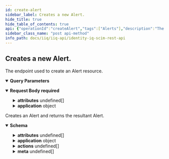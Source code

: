 ```yaml
---
id: create-alert
sidebar_label: Creates a new Alert.
hide_title: true
hide_table_of_contents: true
api: {"operationId":"createAlert","tags":["Alerts"],"description":"The endpoint used to create an Alert resource.","parameters":[{"in":"query","name":"attributes","schema":{"type":"string","example":"name"},"description":"A comma-separated list of attributes to return in the response. This query parameter supersedes excludedAttributes, so providing the same attribute(s) to both will result in the attribute(s) being returned."},{"in":"query","name":"excludedAttributes","schema":{"type":"string","example":"name, application"},"description":"A comma-separated list of attributes to exclude from the response. **Some attributes cannot be excluded.**"}],"requestBody":{"required":true,"content":{"application/scim+json":{"schema":{"properties":{"displayName":{"description":"Display name of the Alert.","type":"string","example":"Confidential File Opened"},"type":{"description":"Type of the Alert.","type":"string","example":"alert"},"attributes":{"description":"A list of attributes of the Alert.","type":"array","items":{"properties":{"key":{"description":"The attribute key.","type":"string","example":"userFullName"},"value":{"description":"The attribute value.","type":"string","example":"TEST/Anne.Arnold"}}}},"alertDate":{"description":"The Alert DateTime, this could have different meanings based on the type of alert.","type":"string","format":"date-time","example":"2022-05-04T13:24:09.661-05:00"},"nativeId":{"description":"Unique Identifier of the Alert in the native system.","type":"string","example":"2351234513245349"},"targetId":{"description":"Unique Identifier of the target object which caused the Alert.","type":"string","example":"2c9091d24f65486f014f6568be4400f7"},"targetType":{"description":"The type of SailPointObject the target is.","type":"string","example":"Identity"},"targetDisplayName":{"description":"User friendly display name of the target object.","type":"string","example":"Anne.Arnold"},"application":{"description":"The corresponding Application object of the Alert.","type":"object","properties":{"displayName":{"description":"The name of the Alert Application. OPTIONAL and READ-ONLY.","type":"string","example":"JDBCDirectAlerts"},"value":{"description":"The Application associated with the Alert.","type":"string","example":"7f00000180281df7818028bfed100826"},"$ref":{"description":"The URI of the SCIM resource representating the Alert application.","type":"string","example":"http://localhost:8080/identityiq/scim/v2/Applications/7f00000180281df7818028bfed100826"}}}}}}}},"responses":{"201":{"description":"Creates an Alert and returns the resultant Alert.","content":{"application/json":{"schema":{"properties":{"id":{"description":"Unique identifier of the Alert.","type":"string","example":"c0a8019c7fe11678817fe18984351477"},"name":{"description":"Name of the Alert, auto-generated by the SCIM Server.","type":"string","example":"0000000001"},"displayName":{"description":"Display name of the Alert.","type":"string","example":"Hello World!"},"type":{"description":"Type of the Alert.","type":"string","example":"Permission"},"attributes":{"description":"A list of attributes of the Alert.","type":"array","items":{"properties":{"value":{"description":"The attribute value.","type":"string","example":"Grackle5.Test.Sailpoint.com"},"key":{"description":"The attribute key.","type":"string","example":"bamName"}}}},"application":{"description":"The corresponding Application object of the Alert.","type":"object","properties":{"value":{"description":"The Application associated with the Alert.","type":"string","example":"Active_Directory"},"$ref":{"description":"The URI of the SCIM resource representating the Alert application.","type":"object","example":"http://localhost:8080/identityiq/scim/v2/Applications/7f00000180281df7818028bfed100826"},"displayName":{"description":"The name of the Alert Application.","type":"string","example":"Active_Directory"}}},"actions":{"description":"Not empty if action was taken on the Alert.","type":"array","items":{"properties":{"type":{"description":"The type of action performed as a result of the Alert.","type":"string","enum":["WORKFLOW","CERTIFICATION","NOTIFICATION"],"example":"WORKFLOW"},"alertDefinitionName":{"description":"The name of the Alert Definition that triggered the action.","type":"string","example":"lowSeverityAlertDefinition"},"resultId":{"description":"Typically actions create other objects, a certificationId or workflowId as a result of the action taken.","type":"string","example":"7f00000180281df7818028c109ea1742"},"result":{"description":"The Task Result of the Alert.","type":"array","items":{"properties":{"name":{"description":"The name of the Task Result for the Alert action.","type":"string"},"workflowName":{"description":"The name of the Workflow used in the Alert action task result.","type":"string","example":"LCM Provisioning"},"notifications":{"description":"Notifications to send when a Alert action is generated.","type":"array","items":{"properties":{"name":{"description":"The name of configured notifications for Alert action results.","type":"string","example":"lowLevelAlertNotification"},"displayName":{"description":"Display name for the Alert action notification.","type":"string","example":"lowLevelAlert result notification"},"emailAddresses":{"description":"A list of email addresses to send an Alert action notification.","type":"string","example":"amanda.ross@demoexample.com, alice.ford@demoexample.com"}}}}}}}}}},"alertDate":{"description":"The Alert DateTime, this could have different meanings based on the type of alert.","type":"string","format":"date-time","example":"2022-03-31T14:52:40.265-05:00"},"lastProcessed":{"description":"The DateTime of the last time the alert was processed, this does not indicate the system took action on the Alert.","type":"string","format":"date-time","example":"2022-03-31T14:52:40.260-05:00"},"nativeId":{"description":"Unique Identifier of the Alert in the native system.","type":"string","example":"420bebfb-c87a-406f-930c-29e06feb47bc"},"targetId":{"description":"Unique Identifier of the target object which caused the Alert.","type":"string","example":"c0a8019c7fe51750817fe634a6b10171"},"targetType":{"description":"The type of SailPointObject the target is.","type":"string","example":"Certification"},"targetDisplayName":{"description":"User friendly display name of the target object.","type":"string","example":"Manager Certification"},"meta":{"description":"Metadata for the Alert.","type":"array","items":{"properties":{"created":{"description":"DateTime when the Alert was created.","type":"string","format":"date-time","example":"2022-03-31T14:52:40.245-05:00"},"location":{"description":"URL to the Alert.","type":"string","example":"http://localhost:8080/identityiq/scim/v2/Alerts/c0a8019c7fe11678817fe18984351477"},"lastModified":{"description":"DateTime of Alert last modification.","type":"string","format":"date-time","example":"2022-03-31T14:52:40.265-05:00"},"version":{"description":"Alert version.","type":"string","example":"W\"1650050901217\""},"resourceType":{"description":"Resource type of the metadata subject.","type":"string","example":"Alert"}}}},"schemas":{"description":"A list of the schemas used for Alerts.","type":"array","items":{"type":"string","example":["urn:ietf:params:scim:schemas:sailpoint:1.0:AlertInput","urn:ietf:params:scim:schemas:sailpoint:1.0:Alert"]}}}}}}}},"method":"post","path":"/Alerts","servers":[{"url":"http://localhost:8080/identityiq/scim/v2","description":"IdentityIQ SCIM server basepath and path to API."}],"security":[{"basicAuth":[]}],"securitySchemes":{"basicAuth":{"type":"http","scheme":"basic"}},"jsonRequestBodyExample":{"displayName":"Confidential File Opened","type":"alert","attributes":[{"key":"userFullName","value":"TEST/Anne.Arnold"}],"alertDate":"2022-05-04T13:24:09.661-05:00","nativeId":"2351234513245349","targetId":"2c9091d24f65486f014f6568be4400f7","targetType":"Identity","targetDisplayName":"Anne.Arnold","application":{"displayName":"JDBCDirectAlerts","value":"7f00000180281df7818028bfed100826","$ref":"http://localhost:8080/identityiq/scim/v2/Applications/7f00000180281df7818028bfed100826"}},"info":{"description":"IdentityIQ REST Endpoint Interface Documentation for SCIM\n\n# Authentication\n\n<!-- ReDoc-Inject: <security-definitions> -->","version":"8.3","title":"IdentityIQ SCIM REST API"},"postman":{"name":"Creates a new Alert.","description":{"content":"The endpoint used to create an Alert resource.","type":"text/plain"},"url":{"path":["Alerts"],"host":["{{baseUrl}}"],"query":[{"disabled":false,"description":{"content":"A comma-separated list of attributes to return in the response. This query parameter supersedes excludedAttributes, so providing the same attribute(s) to both will result in the attribute(s) being returned.","type":"text/plain"},"key":"attributes","value":""},{"disabled":false,"description":{"content":"A comma-separated list of attributes to exclude from the response. **Some attributes cannot be excluded.**","type":"text/plain"},"key":"excludedAttributes","value":""}],"variable":[]},"header":[{"key":"Content-Type","value":"application/scim+json"},{"key":"Accept","value":"application/json"}],"method":"POST","body":{"mode":"raw","raw":"\"\"","options":{"raw":{"language":"json"}}}}}
sidebar_class_name: "post api-method"
info_path: docs/iiq/iiq-api/identity-iq-scim-rest-api
---
```



## Creates a new Alert.



The endpoint used to create an Alert resource.

<details style={{"marginBottom":"1rem"}} data-collapsed={false} open={true}><summary style={{}}><strong>Query Parameters</strong></summary><div><ul><ParamsItem className={"paramsItem"} param={{"in":"query","name":"attributes","schema":{"type":"string","example":"name"},"description":"A comma-separated list of attributes to return in the response. This query parameter supersedes excludedAttributes, so providing the same attribute(s) to both will result in the attribute(s) being returned."}}></ParamsItem><ParamsItem className={"paramsItem"} param={{"in":"query","name":"excludedAttributes","schema":{"type":"string","example":"name, application"},"description":"A comma-separated list of attributes to exclude from the response. **Some attributes cannot be excluded.**"}}></ParamsItem></ul></div></details><MimeTabs><TabItem label={"application/scim+json"} value={"application/scim+json-schema"}><details style={{}} data-collapsed={false} open={true}><summary style={{"textAlign":"left"}}><strong>Request Body</strong><strong style={{"fontSize":"var(--ifm-code-font-size)","color":"var(--openapi-required)"}}> required</strong></summary><div style={{"textAlign":"left","marginLeft":"1rem"}}></div><ul style={{"marginLeft":"1rem"}}><SchemaItem collapsible={false} name={"displayName"} required={false} schemaDescription={"Display name of the Alert."} schemaName={"string"} qualifierMessage={undefined} defaultValue={undefined}></SchemaItem><SchemaItem collapsible={false} name={"type"} required={false} schemaDescription={"Type of the Alert."} schemaName={"string"} qualifierMessage={undefined} defaultValue={undefined}></SchemaItem><SchemaItem collapsible={true} className={"schemaItem"}><details style={{}}><summary style={{}}><strong>attributes</strong><span style={{"opacity":"0.6"}}> undefined[]</span></summary><div style={{"marginLeft":"1rem"}}><div style={{"marginTop":".5rem","marginBottom":".5rem"}}>

A list of attributes of the Alert.

</div><SchemaItem collapsible={false} name={"key"} required={false} schemaDescription={"The attribute key."} schemaName={"string"} qualifierMessage={undefined} defaultValue={undefined}></SchemaItem><SchemaItem collapsible={false} name={"value"} required={false} schemaDescription={"The attribute value."} schemaName={"string"} qualifierMessage={undefined} defaultValue={undefined}></SchemaItem></div></details></SchemaItem><SchemaItem collapsible={false} name={"alertDate"} required={false} schemaDescription={"The Alert DateTime, this could have different meanings based on the type of alert."} schemaName={"date-time"} qualifierMessage={undefined} defaultValue={undefined}></SchemaItem><SchemaItem collapsible={false} name={"nativeId"} required={false} schemaDescription={"Unique Identifier of the Alert in the native system."} schemaName={"string"} qualifierMessage={undefined} defaultValue={undefined}></SchemaItem><SchemaItem collapsible={false} name={"targetId"} required={false} schemaDescription={"Unique Identifier of the target object which caused the Alert."} schemaName={"string"} qualifierMessage={undefined} defaultValue={undefined}></SchemaItem><SchemaItem collapsible={false} name={"targetType"} required={false} schemaDescription={"The type of SailPointObject the target is."} schemaName={"string"} qualifierMessage={undefined} defaultValue={undefined}></SchemaItem><SchemaItem collapsible={false} name={"targetDisplayName"} required={false} schemaDescription={"User friendly display name of the target object."} schemaName={"string"} qualifierMessage={undefined} defaultValue={undefined}></SchemaItem><SchemaItem collapsible={true} className={"schemaItem"}><details style={{}}><summary style={{}}><strong>application</strong><span style={{"opacity":"0.6"}}> object</span></summary><div style={{"marginLeft":"1rem"}}><div style={{"marginTop":".5rem","marginBottom":".5rem"}}>

The corresponding Application object of the Alert.

</div><SchemaItem collapsible={false} name={"displayName"} required={false} schemaDescription={"The name of the Alert Application. OPTIONAL and READ-ONLY."} schemaName={"string"} qualifierMessage={undefined} defaultValue={undefined}></SchemaItem><SchemaItem collapsible={false} name={"value"} required={false} schemaDescription={"The Application associated with the Alert."} schemaName={"string"} qualifierMessage={undefined} defaultValue={undefined}></SchemaItem><SchemaItem collapsible={false} name={"$ref"} required={false} schemaDescription={"The URI of the SCIM resource representating the Alert application."} schemaName={"string"} qualifierMessage={undefined} defaultValue={undefined}></SchemaItem></div></details></SchemaItem></ul></details></TabItem></MimeTabs><div><ApiTabs><TabItem label={"201"} value={"201"}><div>

Creates an Alert and returns the resultant Alert.

</div><div><MimeTabs groupId={"mime-type"}><TabItem label={"application/json"} value={"application/json"}><SchemaTabs groupId={"schema-tabs"}><TabItem label={"Schema"} value={"Schema"}><details style={{}} data-collapsed={false} open={true}><summary style={{"textAlign":"left"}}><strong>Schema</strong></summary><div style={{"textAlign":"left","marginLeft":"1rem"}}></div><ul style={{"marginLeft":"1rem"}}><SchemaItem collapsible={false} name={"id"} required={false} schemaDescription={"Unique identifier of the Alert."} schemaName={"string"} qualifierMessage={undefined} defaultValue={undefined}></SchemaItem><SchemaItem collapsible={false} name={"name"} required={false} schemaDescription={"Name of the Alert, auto-generated by the SCIM Server."} schemaName={"string"} qualifierMessage={undefined} defaultValue={undefined}></SchemaItem><SchemaItem collapsible={false} name={"displayName"} required={false} schemaDescription={"Display name of the Alert."} schemaName={"string"} qualifierMessage={undefined} defaultValue={undefined}></SchemaItem><SchemaItem collapsible={false} name={"type"} required={false} schemaDescription={"Type of the Alert."} schemaName={"string"} qualifierMessage={undefined} defaultValue={undefined}></SchemaItem><SchemaItem collapsible={true} className={"schemaItem"}><details style={{}}><summary style={{}}><strong>attributes</strong><span style={{"opacity":"0.6"}}> undefined[]</span></summary><div style={{"marginLeft":"1rem"}}><div style={{"marginTop":".5rem","marginBottom":".5rem"}}>

A list of attributes of the Alert.

</div><SchemaItem collapsible={false} name={"value"} required={false} schemaDescription={"The attribute value."} schemaName={"string"} qualifierMessage={undefined} defaultValue={undefined}></SchemaItem><SchemaItem collapsible={false} name={"key"} required={false} schemaDescription={"The attribute key."} schemaName={"string"} qualifierMessage={undefined} defaultValue={undefined}></SchemaItem></div></details></SchemaItem><SchemaItem collapsible={true} className={"schemaItem"}><details style={{}}><summary style={{}}><strong>application</strong><span style={{"opacity":"0.6"}}> object</span></summary><div style={{"marginLeft":"1rem"}}><div style={{"marginTop":".5rem","marginBottom":".5rem"}}>

The corresponding Application object of the Alert.

</div><SchemaItem collapsible={false} name={"value"} required={false} schemaDescription={"The Application associated with the Alert."} schemaName={"string"} qualifierMessage={undefined} defaultValue={undefined}></SchemaItem><SchemaItem collapsible={false} name={"$ref"} required={false} schemaDescription={"The URI of the SCIM resource representating the Alert application."} schemaName={"object"} qualifierMessage={undefined} defaultValue={undefined}></SchemaItem><SchemaItem collapsible={false} name={"displayName"} required={false} schemaDescription={"The name of the Alert Application."} schemaName={"string"} qualifierMessage={undefined} defaultValue={undefined}></SchemaItem></div></details></SchemaItem><SchemaItem collapsible={true} className={"schemaItem"}><details style={{}}><summary style={{}}><strong>actions</strong><span style={{"opacity":"0.6"}}> undefined[]</span></summary><div style={{"marginLeft":"1rem"}}><div style={{"marginTop":".5rem","marginBottom":".5rem"}}>

Not empty if action was taken on the Alert.

</div><SchemaItem collapsible={false} name={"type"} required={false} schemaDescription={"The type of action performed as a result of the Alert."} schemaName={"string"} qualifierMessage={"**Possible values:** [`WORKFLOW`, `CERTIFICATION`, `NOTIFICATION`]"} defaultValue={undefined}></SchemaItem><SchemaItem collapsible={false} name={"alertDefinitionName"} required={false} schemaDescription={"The name of the Alert Definition that triggered the action."} schemaName={"string"} qualifierMessage={undefined} defaultValue={undefined}></SchemaItem><SchemaItem collapsible={false} name={"resultId"} required={false} schemaDescription={"Typically actions create other objects, a certificationId or workflowId as a result of the action taken."} schemaName={"string"} qualifierMessage={undefined} defaultValue={undefined}></SchemaItem><SchemaItem collapsible={true} className={"schemaItem"}><details style={{}}><summary style={{}}><strong>result</strong><span style={{"opacity":"0.6"}}> undefined[]</span></summary><div style={{"marginLeft":"1rem"}}><div style={{"marginTop":".5rem","marginBottom":".5rem"}}>

The Task Result of the Alert.

</div><SchemaItem collapsible={false} name={"name"} required={false} schemaDescription={"The name of the Task Result for the Alert action."} schemaName={"string"} qualifierMessage={undefined} defaultValue={undefined}></SchemaItem><SchemaItem collapsible={false} name={"workflowName"} required={false} schemaDescription={"The name of the Workflow used in the Alert action task result."} schemaName={"string"} qualifierMessage={undefined} defaultValue={undefined}></SchemaItem><SchemaItem collapsible={true} className={"schemaItem"}><details style={{}}><summary style={{}}><strong>notifications</strong><span style={{"opacity":"0.6"}}> undefined[]</span></summary><div style={{"marginLeft":"1rem"}}><div style={{"marginTop":".5rem","marginBottom":".5rem"}}>

Notifications to send when a Alert action is generated.

</div><SchemaItem collapsible={false} name={"name"} required={false} schemaDescription={"The name of configured notifications for Alert action results."} schemaName={"string"} qualifierMessage={undefined} defaultValue={undefined}></SchemaItem><SchemaItem collapsible={false} name={"displayName"} required={false} schemaDescription={"Display name for the Alert action notification."} schemaName={"string"} qualifierMessage={undefined} defaultValue={undefined}></SchemaItem><SchemaItem collapsible={false} name={"emailAddresses"} required={false} schemaDescription={"A list of email addresses to send an Alert action notification."} schemaName={"string"} qualifierMessage={undefined} defaultValue={undefined}></SchemaItem></div></details></SchemaItem></div></details></SchemaItem></div></details></SchemaItem><SchemaItem collapsible={false} name={"alertDate"} required={false} schemaDescription={"The Alert DateTime, this could have different meanings based on the type of alert."} schemaName={"date-time"} qualifierMessage={undefined} defaultValue={undefined}></SchemaItem><SchemaItem collapsible={false} name={"lastProcessed"} required={false} schemaDescription={"The DateTime of the last time the alert was processed, this does not indicate the system took action on the Alert."} schemaName={"date-time"} qualifierMessage={undefined} defaultValue={undefined}></SchemaItem><SchemaItem collapsible={false} name={"nativeId"} required={false} schemaDescription={"Unique Identifier of the Alert in the native system."} schemaName={"string"} qualifierMessage={undefined} defaultValue={undefined}></SchemaItem><SchemaItem collapsible={false} name={"targetId"} required={false} schemaDescription={"Unique Identifier of the target object which caused the Alert."} schemaName={"string"} qualifierMessage={undefined} defaultValue={undefined}></SchemaItem><SchemaItem collapsible={false} name={"targetType"} required={false} schemaDescription={"The type of SailPointObject the target is."} schemaName={"string"} qualifierMessage={undefined} defaultValue={undefined}></SchemaItem><SchemaItem collapsible={false} name={"targetDisplayName"} required={false} schemaDescription={"User friendly display name of the target object."} schemaName={"string"} qualifierMessage={undefined} defaultValue={undefined}></SchemaItem><SchemaItem collapsible={true} className={"schemaItem"}><details style={{}}><summary style={{}}><strong>meta</strong><span style={{"opacity":"0.6"}}> undefined[]</span></summary><div style={{"marginLeft":"1rem"}}><div style={{"marginTop":".5rem","marginBottom":".5rem"}}>

Metadata for the Alert.

</div><SchemaItem collapsible={false} name={"created"} required={false} schemaDescription={"DateTime when the Alert was created."} schemaName={"date-time"} qualifierMessage={undefined} defaultValue={undefined}></SchemaItem><SchemaItem collapsible={false} name={"location"} required={false} schemaDescription={"URL to the Alert."} schemaName={"string"} qualifierMessage={undefined} defaultValue={undefined}></SchemaItem><SchemaItem collapsible={false} name={"lastModified"} required={false} schemaDescription={"DateTime of Alert last modification."} schemaName={"date-time"} qualifierMessage={undefined} defaultValue={undefined}></SchemaItem><SchemaItem collapsible={false} name={"version"} required={false} schemaDescription={"Alert version."} schemaName={"string"} qualifierMessage={undefined} defaultValue={undefined}></SchemaItem><SchemaItem collapsible={false} name={"resourceType"} required={false} schemaDescription={"Resource type of the metadata subject."} schemaName={"string"} qualifierMessage={undefined} defaultValue={undefined}></SchemaItem></div></details></SchemaItem><SchemaItem collapsible={false} name={"schemas"} required={false} schemaDescription={"A list of the schemas used for Alerts."} schemaName={"string[]"} qualifierMessage={undefined} defaultValue={undefined}></SchemaItem></ul></details></TabItem></SchemaTabs></TabItem></MimeTabs></div></TabItem></ApiTabs></div>
      